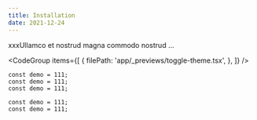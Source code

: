 ```yaml
---
title: Installation
date: 2021-12-24
---
```


xxxUllamco et nostrud magna commodo nostrud ...

<Preview>
  <ToggleTheme />
</Preview>

<CodeGroup
  items={[
    {
      filePath: 'app/_previews/toggle-theme.tsx',
    },
  ]}
/>

```tsx {1, 3} title="xxx.tsx"
const demo = 111;
const demo = 111;
const demo = 111;

const demo = 111;
const demo = 111;
```
